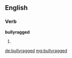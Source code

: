 ==English==

===Verb===
'''bullyragged'''

# {{past of|bullyrag}}

[[de:bullyragged]]
[[mg:bullyragged]]